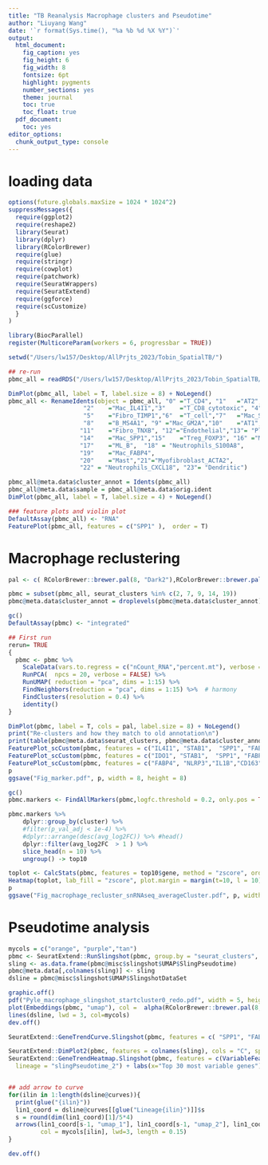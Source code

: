 ```yaml
---
title: "TB Reanalysis Macrophage clusters and Pseudotime"
author: "Liuyang Wang"
date: '`r format(Sys.time(), "%a %b %d %X %Y")`'
output:
  html_document:
    fig_caption: yes
    fig_height: 6
    fig_width: 8
    fontsize: 6pt
    highlight: pygments
    number_sections: yes
    theme: journal
    toc: true
    toc_float: true
  pdf_document:
    toc: yes
editor_options: 
  chunk_output_type: console
---
```


# loading data

```r
options(future.globals.maxSize = 1024 * 1024^2)
suppressMessages({
  require(ggplot2)
  require(reshape2)
  library(Seurat)
  library(dplyr)
  library(RColorBrewer)
  require(glue)
  require(stringr)
  require(cowplot)
  require(patchwork)
  require(SeuratWrappers)
  require(SeuratExtend)
  require(ggforce)
  require(scCustomize)
  }
)

library(BiocParallel)
register(MulticoreParam(workers = 6, progressbar = TRUE))

```


```r
setwd("/Users/lw157/Desktop/AllPrjts_2023/Tobin_SpatialTB/")

## re-run 
pbmc_all = readRDS("/Users/lw157/Desktop/AllPrjts_2023/Tobin_SpatialTB/2_intermediate_data/Tobin_8686_sndata_vj_snRNAseq.rds")

DimPlot(pbmc_all, label = T, label.size = 8) + NoLegend()
pbmc_all <- RenameIdents(object = pbmc_all, "0"	="T_CD4", "1"	="AT2",
                     "2"	="Mac_IL4I1","3"	="T_CD8_cytotoxic", "4"	="Tmem_IL7R",
                     "5"	="Fibro_TIMP1","6"	="T_cell","7"	="Mac_STAB1",
                     "8"	="B_MS4A1", "9"	="Mac_GM2A","10"	="AT1",
                    "11"	="Fibro_TNXB", "12"="Endothelial","13"=	"Plasma_BAZ_SDC1", 
                    "14"	="Mac_SPP1","15"	="Treg_FOXP3", "16"	="Mitochondria_rich",
                    "17"	="ML_B",  "18" = "Neutrophils_S100A8", 
                    "19"	="Mac_FABP4",  
                    "20"	="Mast","21"="Myofibroblast_ACTA2", 
                    "22" = "Neutrophils_CXCL18", "23"= "Dendritic")

pbmc_all@meta.data$cluster_annot = Idents(pbmc_all)
pbmc_all@meta.data$sample = pbmc_all@meta.data$orig.ident
DimPlot(pbmc_all, label = T, label.size = 4) + NoLegend()

### feature plots and violin plot
DefaultAssay(pbmc_all) <- "RNA"
FeaturePlot(pbmc_all, features = c("SPP1" ),  order = T)
```

# Macrophage reclustering

```r
pal <- c( RColorBrewer::brewer.pal(8, "Dark2"),RColorBrewer::brewer.pal(9, "Set1"))

pbmc = subset(pbmc_all, seurat_clusters %in% c(2, 7, 9, 14, 19))
pbmc@meta.data$cluster_annot = droplevels(pbmc@meta.data$cluster_annot)

gc()
DefaultAssay(pbmc) <- "integrated"

## First run
rerun= TRUE
{
  pbmc <- pbmc %>%
    ScaleData(vars.to.regress = c("nCount_RNA","percent.mt"), verbose = FALSE) %>%
    RunPCA(  npcs = 20, verbose = FALSE) %>%
    RunUMAP( reduction = "pca", dims = 1:15) %>%
    FindNeighbors(reduction = "pca", dims = 1:15) %>%  # harmony
    FindClusters(resolution = 0.4) %>%
    identity()
}

DimPlot(pbmc, label = T, cols = pal, label.size = 8) + NoLegend()
print("Re-clusters and how they match to old annotation\n")
print(table(pbmc@meta.data$seurat_clusters, pbmc@meta.data$cluster_annot)  )
FeaturePlot_scCustom(pbmc, features = c("IL4I1", "STAB1",  "SPP1", "FABP4"))
FeaturePlot_scCustom(pbmc, features = c("IDO1", "STAB1",  "SPP1", "FABP4"))
FeaturePlot_scCustom(pbmc, features = c("FABP4", "NLRP3","IL1B","CD163","MARCO","IL1B","CD86")) -> p
p
ggsave("Fig_marker.pdf", p, width = 8, height = 8)

gc()
pbmc.markers <- FindAllMarkers(pbmc,logfc.threshold = 0.2, only.pos = TRUE)

pbmc.markers %>%
    dplyr::group_by(cluster) %>%
    #filter(p_val_adj < 1e-4) %>% 
    #dplyr::arrange(desc(avg_log2FC)) %>% #head()
    dplyr::filter(avg_log2FC  > 1 ) %>% 
    slice_head(n = 10) %>%
    ungroup() -> top10

toplot <- CalcStats(pbmc, features = top10$gene, method = "zscore", order = "p", n = 5)
Heatmap(toplot, lab_fill = "zscore", plot.margin = margin(t=10, l = 10))-> p
p
ggsave("Fig_macrophage_recluster_snRNAseq_averageCluster.pdf", p, width = 6, height = 8)

```

# Pseudotime analysis
```r
mycols = c("orange", "purple","tan")
pbmc <- SeuratExtend::RunSlingshot(pbmc, group.by = "seurat_clusters", reducedDim = "UMAP", start.clus = c("0"), assay = "integrated")
sling <- as.data.frame(pbmc@misc$slingshot$UMAP$SlingPseudotime)
pbmc@meta.data[,colnames(sling)] <- sling
dsline = pbmc@misc$slingshot$UMAP$SlingshotDataSet

graphic.off()
pdf("Pyle_macrophage_slingshot_startcluster0_redo.pdf", width = 5, height = 5)
plot(Embeddings(pbmc, "umap"), col =  alpha(RColorBrewer::brewer.pal(8,"Dark2")[pbmc@meta.data$seurat_clusters], 1), cex = 0.4, pch = 16, frame=F)
lines(dsline, lwd = 3, col=mycols)
dev.off()

SeuratExtend::GeneTrendCurve.Slingshot(pbmc, features = c( "SPP1", "FABP4"), pseudotime.data = "UMAP")

SeuratExtend::DimPlot2(pbmc, features = colnames(sling), cols = "C", split.by = "sample")
SeuratExtend::GeneTrendHeatmap.Slingshot(pbmc, features = c(VariableFeatures(pbmc)[1:30]) %>% unique(), pseudotime.data = "UMAP",
  lineage = "slingPseudotime_2") + labs(x="Top 30 most variable genes")


## add arrow to curve
for(ilin in 1:length(dsline@curves)){
  print(glue("{ilin}"))
  lin1_coord = dsline@curves[[glue("Lineage{ilin}")]]$s
  s = round(dim(lin1_coord)[1]/5*4)
  arrows(lin1_coord[s-1, "umap_1"], lin1_coord[s-1, "umap_2"], lin1_coord[s, "umap_1"], lin1_coord[s, "umap_2"], 
         col = mycols[ilin], lwd=3, length = 0.15)
}

dev.off()

```


